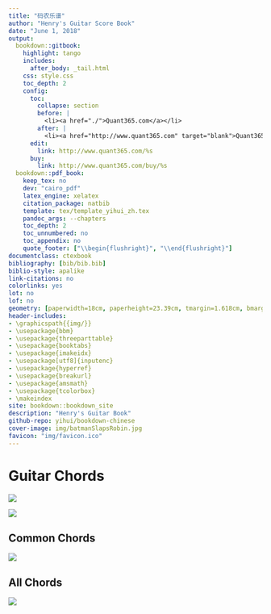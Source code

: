 ```yaml
---
title: "码农乐谱"
author: "Henry's Guitar Score Book"
date: "June 1, 2018"
output:
  bookdown::gitbook:
    highlight: tango
    includes:
      after_body: _tail.html
    css: style.css
    toc_depth: 2
    config:
      toc:
        collapse: section
        before: |
          <li><a href="./">Quant365.com</a></li>
        after: |
          <li><a href="http://www.quant365.com" target="blank">Quant365</a></li>
      edit:
        link: http://www.quant365.com/%s
      buy:
        link: http://www.quant365.com/buy/%s
  bookdown::pdf_book:
    keep_tex: no
    dev: "cairo_pdf"
    latex_engine: xelatex
    citation_package: natbib
    template: tex/template_yihui_zh.tex
    pandoc_args: --chapters
    toc_depth: 2
    toc_unnumbered: no
    toc_appendix: no
    quote_footer: ["\\begin{flushright}", "\\end{flushright}"]
documentclass: ctexbook
bibliography: [bib/bib.bib]
biblio-style: apalike
link-citations: no
colorlinks: yes
lot: no
lof: no
geometry: [paperwidth=18cm, paperheight=23.39cm, tmargin=1.618cm, bmargin=1.618cm, lmargin=1.024cm, rmargin=1.024cm]
header-includes:
- \graphicspath{{img/}}
- \usepackage{bbm}
- \usepackage{threeparttable}
- \usepackage{booktabs}
- \usepackage{imakeidx}
- \usepackage[utf8]{inputenc}
- \usepackage{hyperref}
- \usepackage{breakurl}
- \usepackage{amsmath}
- \usepackage{tcolorbox}
- \makeindex
site: bookdown::bookdown_site
description: "Henry's Guitar Book"
github-repo: yihui/bookdown-chinese
cover-image: img/batmanSlapsRobin.jpg
favicon: "img/favicon.ico"
---
```



# Guitar Chords

![](img/rock.png)

![](img/wechat.jpg)


## Common Chords

![](img/chord.jpg)

## All Chords

![](img/guitar-chord-chart.png)

